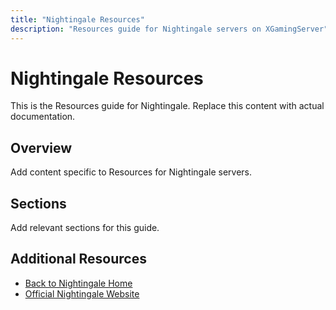 ```yaml
---
title: "Nightingale Resources"
description: "Resources guide for Nightingale servers on XGamingServer"
---
```


# Nightingale Resources

This is the Resources guide for Nightingale. Replace this content with actual documentation.

## Overview

Add content specific to Resources for Nightingale servers.

## Sections

Add relevant sections for this guide.

## Additional Resources

- [Back to Nightingale Home](./index)
- [Official Nightingale Website](https://example.com)
